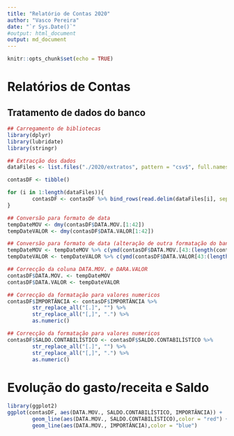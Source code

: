 ```yaml
---
title: "Relatório de Contas 2020"
author: "Vasco Pereira"
date: "`r Sys.Date()`"
#output: html_document
output: md_document
---
```


```r
knitr::opts_chunk$set(echo = TRUE)
```

# Relatórios de Contas 

## Tratamento de dados do banco

```r
## Carregamento de bibliotecas
library(dplyr)
library(lubridate)
library(stringr)

## Extracção dos dados
dataFiles <- list.files("./2020/extratos", pattern = "csv$", full.names = TRUE)

contasDF <- tibble()

for (i in 1:length(dataFiles)){
        contasDF <- contasDF %>% bind_rows(read.delim(dataFiles[i], sep = ";"))
}

## Conversão para formato de data
tempDateMOV <- dmy(contasDF$DATA.MOV.[1:42])
tempDateVALOR <- dmy(contasDF$DATA.VALOR[1:42])

## Conversão para formato de data (alteração de outra formatação do banco)
tempDateMOV <- tempDateMOV %>% c(ymd(contasDF$DATA.MOV.[43:(length(contasDF$DATA.MOV.))]))
tempDateVALOR <- tempDateVALOR %>% c(ymd(contasDF$DATA.VALOR[43:(length(contasDF$DATA.VALOR))]))

## Correcção da coluna DATA.MOV. e DARA.VALOR
contasDF$DATA.MOV. <- tempDateMOV
contasDF$DATA.VALOR <- tempDateVALOR

## Correcção da formatação para valores numericos
contasDF$IMPORTÂNCIA <- contasDF$IMPORTÂNCIA %>% 
        str_replace_all("[.]", "") %>%
        str_replace_all("[,]", ".") %>%
        as.numeric()

## Correcção da formatação para valores numericos
contasDF$SALDO.CONTABILÍSTICO <- contasDF$SALDO.CONTABILÍSTICO %>% 
        str_replace_all("[.]", "") %>%
        str_replace_all("[,]", ".") %>%
        as.numeric()
```


# Evolução do gasto/receita e Saldo

```r
library(ggplot2)
ggplot(contasDF, aes(DATA.MOV., SALDO.CONTABILÍSTICO, IMPORTÂNCIA)) + 
        geom_line(aes(DATA.MOV., SALDO.CONTABILÍSTICO),color = "red") +
        geom_line(aes(DATA.MOV., IMPORTÂNCIA),color = "blue")
```